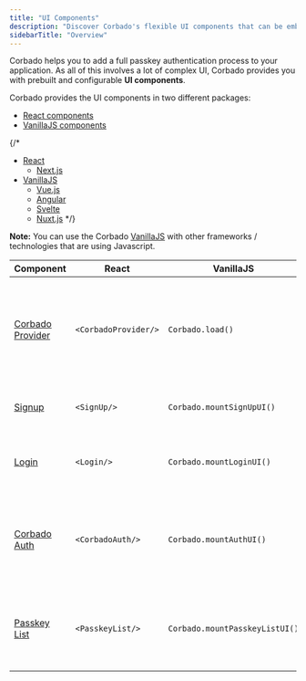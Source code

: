 ```yaml
---
title: "UI Components"
description: "Discover Corbado's flexible UI components that can be embedded with a few lines of code."
sidebarTitle: "Overview"
---
```

Corbado helps you to add a full passkey authentication process to your application. As all of this involves a lot of complex UI, Corbado provides you with prebuilt and configurable **UI components**.

Corbado provides the UI components in two different packages:

- [React components]()
- [VanillaJS components]()

{/*
- [React](/frontend-integration/react)
    - [Next.js](/frontend-integration/next-js)
- [VanillaJS](/frontend-integration/vanilla-js)
    - [Vue.js](/frontend-integration/vue-js)
    - [Angular](/frontend-integration/angular)
    - [Svelte](/frontend-integration/svelte)
    - [Nuxt.js](/frontend-integration/nuxt-js)
*/}

**Note:** You can use the Corbado [VanillaJS](/frontend-integration/vanilla-js) with other frameworks / technologies that are using Javascript.


| Component          | React                        | VanillaJS                         | Description                 |
| ------------------ | ---------------------------- | --------------------------------- | --------------------------- |  
| [Corbado Provider](/frontend-integration/ui-components/corbadoprovider)   | ```<CorbadoProvider/>```     | ```Corbado.load()```              |Necessary for **adding UI components** to an app. This component is a wrapper that allows you do define global configurations.|
| [Signup](/frontend-integration/ui-components/signup)            | ```<SignUp/> ```             | ```Corbado.mountSignUpUI()```     |Component that allows users to create a new account.|
| [Login](/frontend-integration/ui-components/login)             | ```<Login/>```               | ```Corbado.mountLoginUI()```      |Component that allows users to log in to their account.|
| [Corbado Auth](/frontend-integration/ui-components/corbadoauth)      | ```<CorbadoAuth/>```         | ```Corbado.mountAuthUI()```       |Combines Sign Up and Log In component and takes care of authentication-related navigation.|
| [Passkey List](/frontend-integration/ui-components/passkeylist)       | ```<PasskeyList/>```         | ```Corbado.mountPasskeyListUI()```|Can be embedded in user's profile page and lists all passkeys created by the user.|